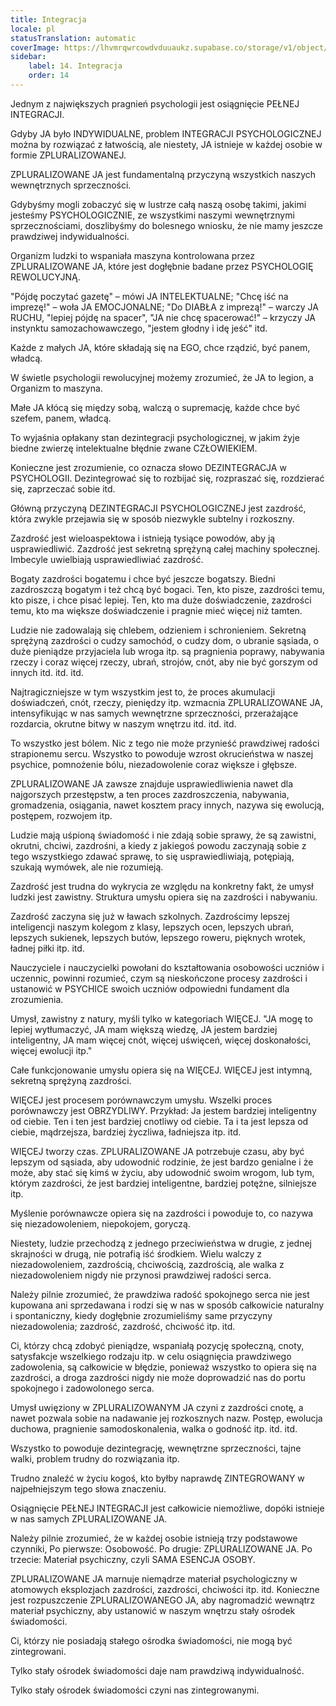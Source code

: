 ```yaml
---
title: Integracja
locale: pl
statusTranslation: automatic
coverImage: https://lhvmrqwrcowdvduuaukz.supabase.co/storage/v1/object/public/strapi-uploads/small_cover-educacion-fundamental.webp-2d51a7828a2b1309555be27f7e2a61a0.webp
sidebar:
    label: 14. Integracja
    order: 14
---
```

Jednym z największych pragnień psychologii jest osiągnięcie PEŁNEJ INTEGRACJI.

Gdyby JA było INDYWIDUALNE, problem INTEGRACJI PSYCHOLOGICZNEJ można by rozwiązać z łatwością, ale niestety, JA istnieje w każdej osobie w formie ZPLURALIZOWANEJ.

ZPLURALIZOWANE JA jest fundamentalną przyczyną wszystkich naszych wewnętrznych sprzeczności.

Gdybyśmy mogli zobaczyć się w lustrze całą naszą osobę takimi, jakimi jesteśmy PSYCHOLOGICZNIE, ze wszystkimi naszymi wewnętrznymi sprzecznościami, doszlibyśmy do bolesnego wniosku, że nie mamy jeszcze prawdziwej indywidualności.

Organizm ludzki to wspaniała maszyna kontrolowana przez ZPLURALIZOWANE JA, które jest dogłębnie badane przez PSYCHOLOGIĘ REWOLUCYJNĄ.

"Pójdę poczytać gazetę" – mówi JA INTELEKTUALNE; "Chcę iść na imprezę!" – woła JA EMOCJONALNE; "Do DIABŁA z imprezą!" – warczy JA RUCHU, "lepiej pójdę na spacer", "JA nie chcę spacerować!" – krzyczy JA instynktu samozachowawczego, "jestem głodny i idę jeść" itd.

Każde z małych JA, które składają się na EGO, chce rządzić, być panem, władcą.

W świetle psychologii rewolucyjnej możemy zrozumieć, że JA to legion, a Organizm to maszyna.

Małe JA kłócą się między sobą, walczą o supremację, każde chce być szefem, panem, władcą.

To wyjaśnia opłakany stan dezintegracji psychologicznej, w jakim żyje biedne zwierzę intelektualne błędnie zwane CZŁOWIEKIEM.

Konieczne jest zrozumienie, co oznacza słowo DEZINTEGRACJA w PSYCHOLOGII. Dezintegrować się to rozbijać się, rozpraszać się, rozdzierać się, zaprzeczać sobie itd.

Główną przyczyną DEZINTEGRACJI PSYCHOLOGICZNEJ jest zazdrość, która zwykle przejawia się w sposób niezwykle subtelny i rozkoszny.

Zazdrość jest wieloaspektowa i istnieją tysiące powodów, aby ją usprawiedliwić. Zazdrość jest sekretną sprężyną całej machiny społecznej. Imbecyle uwielbiają usprawiedliwiać zazdrość.

Bogaty zazdrości bogatemu i chce być jeszcze bogatszy. Biedni zazdroszczą bogatym i też chcą być bogaci. Ten, kto pisze, zazdrości temu, kto pisze, i chce pisać lepiej. Ten, kto ma duże doświadczenie, zazdrości temu, kto ma większe doświadczenie i pragnie mieć więcej niż tamten.

Ludzie nie zadowalają się chlebem, odzieniem i schronieniem. Sekretną sprężyną zazdrości o cudzy samochód, o cudzy dom, o ubranie sąsiada, o duże pieniądze przyjaciela lub wroga itp. są pragnienia poprawy, nabywania rzeczy i coraz więcej rzeczy, ubrań, strojów, cnót, aby nie być gorszym od innych itd. itd. itd.

Najtragiczniejsze w tym wszystkim jest to, że proces akumulacji doświadczeń, cnót, rzeczy, pieniędzy itp. wzmacnia ZPLURALIZOWANE JA, intensyfikując w nas samych wewnętrzne sprzeczności, przerażające rozdarcia, okrutne bitwy w naszym wnętrzu itd. itd. itd.

To wszystko jest bólem. Nic z tego nie może przynieść prawdziwej radości strapionemu sercu. Wszystko to powoduje wzrost okrucieństwa w naszej psychice, pomnożenie bólu, niezadowolenie coraz większe i głębsze.

ZPLURALIZOWANE JA zawsze znajduje usprawiedliwienia nawet dla najgorszych przestępstw, a ten proces zazdroszczenia, nabywania, gromadzenia, osiągania, nawet kosztem pracy innych, nazywa się ewolucją, postępem, rozwojem itp.

Ludzie mają uśpioną świadomość i nie zdają sobie sprawy, że są zawistni, okrutni, chciwi, zazdrośni, a kiedy z jakiegoś powodu zaczynają sobie z tego wszystkiego zdawać sprawę, to się usprawiedliwiają, potępiają, szukają wymówek, ale nie rozumieją.

Zazdrość jest trudna do wykrycia ze względu na konkretny fakt, że umysł ludzki jest zawistny. Struktura umysłu opiera się na zazdrości i nabywaniu.

Zazdrość zaczyna się już w ławach szkolnych. Zazdrościmy lepszej inteligencji naszym kolegom z klasy, lepszych ocen, lepszych ubrań, lepszych sukienek, lepszych butów, lepszego roweru, pięknych wrotek, ładnej piłki itp. itd.

Nauczyciele i nauczycielki powołani do kształtowania osobowości uczniów i uczennic, powinni rozumieć, czym są nieskończone procesy zazdrości i ustanowić w PSYCHICE swoich uczniów odpowiedni fundament dla zrozumienia.

Umysł, zawistny z natury, myśli tylko w kategoriach WIĘCEJ. "JA mogę to lepiej wytłumaczyć, JA mam większą wiedzę, JA jestem bardziej inteligentny, JA mam więcej cnót, więcej uświęceń, więcej doskonałości, więcej ewolucji itp."

Całe funkcjonowanie umysłu opiera się na WIĘCEJ. WIĘCEJ jest intymną, sekretną sprężyną zazdrości.

WIĘCEJ jest procesem porównawczym umysłu. Wszelki proces porównawczy jest OBRZYDLIWY. Przykład: Ja jestem bardziej inteligentny od ciebie. Ten i ten jest bardziej cnotliwy od ciebie. Ta i ta jest lepsza od ciebie, mądrzejsza, bardziej życzliwa, ładniejsza itp. itd.

WIĘCEJ tworzy czas. ZPLURALIZOWANE JA potrzebuje czasu, aby być lepszym od sąsiada, aby udowodnić rodzinie, że jest bardzo genialne i że może, aby stać się kimś w życiu, aby udowodnić swoim wrogom, lub tym, którym zazdrości, że jest bardziej inteligentne, bardziej potężne, silniejsze itp.

Myślenie porównawcze opiera się na zazdrości i powoduje to, co nazywa się niezadowoleniem, niepokojem, goryczą.

Niestety, ludzie przechodzą z jednego przeciwieństwa w drugie, z jednej skrajności w drugą, nie potrafią iść środkiem. Wielu walczy z niezadowoleniem, zazdrością, chciwością, zazdrością, ale walka z niezadowoleniem nigdy nie przynosi prawdziwej radości serca.

Należy pilnie zrozumieć, że prawdziwa radość spokojnego serca nie jest kupowana ani sprzedawana i rodzi się w nas w sposób całkowicie naturalny i spontaniczny, kiedy dogłębnie zrozumieliśmy same przyczyny niezadowolenia; zazdrość, zazdrość, chciwość itp. itd.

Ci, którzy chcą zdobyć pieniądze, wspaniałą pozycję społeczną, cnoty, satysfakcje wszelkiego rodzaju itp. w celu osiągnięcia prawdziwego zadowolenia, są całkowicie w błędzie, ponieważ wszystko to opiera się na zazdrości, a droga zazdrości nigdy nie może doprowadzić nas do portu spokojnego i zadowolonego serca.

Umysł uwięziony w ZPLURALIZOWANYM JA czyni z zazdrości cnotę, a nawet pozwala sobie na nadawanie jej rozkosznych nazw. Postęp, ewolucja duchowa, pragnienie samodoskonalenia, walka o godność itp. itd. itd.

Wszystko to powoduje dezintegrację, wewnętrzne sprzeczności, tajne walki, problem trudny do rozwiązania itp.

Trudno znaleźć w życiu kogoś, kto byłby naprawdę ZINTEGROWANY w najpełniejszym tego słowa znaczeniu.

Osiągnięcie PEŁNEJ INTEGRACJI jest całkowicie niemożliwe, dopóki istnieje w nas samych ZPLURALIZOWANE JA.

Należy pilnie zrozumieć, że w każdej osobie istnieją trzy podstawowe czynniki, Po pierwsze: Osobowość. Po drugie: ZPLURALIZOWANE JA. Po trzecie: Materiał psychiczny, czyli SAMA ESENCJA OSOBY.

ZPLURALIZOWANE JA marnuje niemądrze materiał psychologiczny w atomowych eksplozjach zazdrości, zazdrości, chciwości itp. itd. Konieczne jest rozpuszczenie ZPLURALIZOWANEGO JA, aby nagromadzić wewnątrz materiał psychiczny, aby ustanowić w naszym wnętrzu stały ośrodek świadomości.

Ci, którzy nie posiadają stałego ośrodka świadomości, nie mogą być zintegrowani.

Tylko stały ośrodek świadomości daje nam prawdziwą indywidualność.

Tylko stały ośrodek świadomości czyni nas zintegrowanymi.

